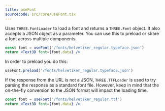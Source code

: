 ```yaml
---
title: useFont
sourcecode: src/core/useFont.tsx
---
```


Uses `THREE.FontLoader` to load a font and returns a `THREE.Font` object. It also accepts a JSON object as a parameter. You can use this to preload or share a font across multiple components.

```jsx
const font = useFont('/fonts/helvetiker_regular.typeface.json')
return <Text3D font={font.data} />
```

In order to preload you do this:

```jsx
useFont.preload('/fonts/helvetiker_regular.typeface.json')
```

If the response from the URL is not a JSON, `THREE.TTFLoader` is used to try parsing the response as a standard font file.
However, keep in mind that the on-the-fly conversion to the JSON format will impact the loading time.

```jsx
const font = useFont('/fonts/helvetiker_regular.ttf')
return <Text3D font={font.data} />
```
